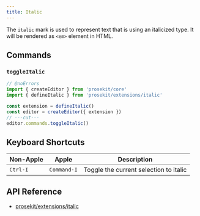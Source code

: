 ```yaml
---
title: Italic
---
```



The `italic` mark is used to represent text that is using an italicized type. It will be rendered as `<em>` element in HTML.

<Demo story="italic" />

## Commands

### `toggleItalic`

```ts twoslash
// @noErrors
import { createEditor } from 'prosekit/core'
import { defineItalic } from 'prosekit/extensions/italic'

const extension = defineItalic()
const editor = createEditor({ extension })
// ---cut---
editor.commands.toggleItalic()
```

## Keyboard Shortcuts

| Non-Apple | Apple       | Description                            |
| --------- | ----------- | -------------------------------------- |
| `Ctrl-I`  | `Command-I` | Toggle the current selection to italic |

## API Reference

- [prosekit/extensions/italic](/references/extensions/italic)
